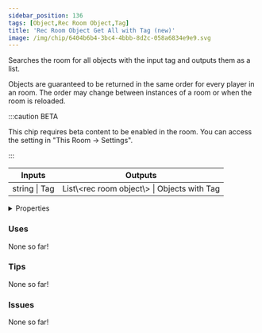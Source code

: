 ```yaml
---
sidebar_position: 136
tags: [Object,Rec Room Object,Tag]
title: 'Rec Room Object Get All with Tag (new)'
image: /img/chip/6404b6b4-3bc4-4bbb-8d2c-058a6834e9e9.svg
---
```


Searches the room for all objects with the input tag and outputs them as a list.

Objects are guaranteed to be returned in the same order for every player in an room. The order may change between instances of a room or when the room is reloaded.

:::caution BETA

This chip requires beta content to be enabled in the room. You can access the setting in "This Room -> Settings".

:::

<IChip uuid="6404b6b4-3bc4-4bbb-8d2c-058a6834e9e9"/>

<table><thead><tr><th>Inputs</th><th>Outputs</th></tr></thead><tbody><tr><td>string | Tag</td><td>List\&lt;rec room object\&gt; | Objects with Tag</td></tr></tbody></table>

<details>
  <summary>Properties</summary>
  <div>
    <div>
    <table>
      <tbody>
        <tr>
          <td>Is beta required?</td>
          <td>Yes</td>
        </tr>
        <tr>
          <td>Is chip a trolling risk?</td>
          <td>No</td>
        </tr>
        <tr>
          <td>Is chip a role assignment risk?</td>
          <td>No</td>
        </tr>
        <tr>
          <td>Chip UUID</td>
          <td>6404b6b4-3bc4-4bbb-8d2c-058a6834e9e9</td>
        </tr>
        <tr>
          <td>Room availability</td>
          <td>Available everywhere</td>
        </tr>
      </tbody>
    </table>
    </div>
  </div>
</details>

### Uses

None so far!

### Tips

None so far!

### Issues

None so far!